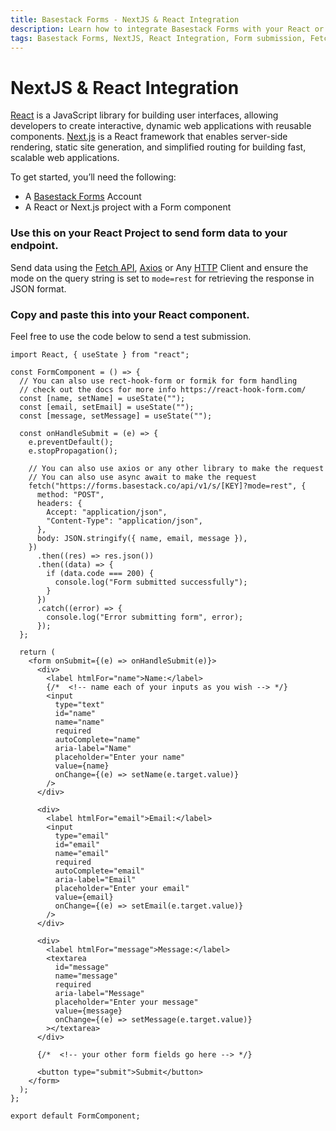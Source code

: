 ```yaml
---
title: Basestack Forms - NextJS & React Integration
description: Learn how to integrate Basestack Forms with your React or Next.js project. Use the Fetch API, Axios, or any HTTP client to send form data and handle submissions in a dynamic, scalable application.
tags: Basestack Forms, NextJS, React Integration, Form submission, Fetch API, Axios, React, Next.js, API integration, JSON response, Web development, Developer tools, "2025"
---
```



# NextJS & React Integration

[React](https://react.dev/) is a JavaScript library for building user interfaces, allowing developers to create interactive, dynamic web applications with reusable components. [Next.js](https://nextjs.org/) is a React framework that enables server-side rendering, static site generation, and simplified routing for building fast, scalable web applications.

To get started, you’ll need the following:

- A [Basestack Forms](https://forms.basestack.co) Account
- A React or Next.js project with a Form component

<Steps>

### Use this on your React Project to send form data to your endpoint.

Send data using the [Fetch API](https://developer.mozilla.org/en-US/docs/Web/API/Fetch_API), [Axios](https://axios-http.com/) or Any [HTTP](https://developer.mozilla.org/en-US/docs/Web/HTTP) Client and ensure the mode on the query string is set to `mode=rest` for retrieving the response in JSON format.

### Copy and paste this into your React component.

Feel free to use the code below to send a test submission.


```tsx copy filename="contact.js"
import React, { useState } from "react";

const FormComponent = () => {
  // You can also use rect-hook-form or formik for form handling
  // check out the docs for more info https://react-hook-form.com/
  const [name, setName] = useState("");
  const [email, setEmail] = useState("");
  const [message, setMessage] = useState("");

  const onHandleSubmit = (e) => {
    e.preventDefault();
    e.stopPropagation();

    // You can also use axios or any other library to make the request
    // You can also use async await to make the request
    fetch("https://forms.basestack.co/api/v1/s/[KEY]?mode=rest", {
      method: "POST",
      headers: {
        Accept: "application/json",
        "Content-Type": "application/json",
      },
      body: JSON.stringify({ name, email, message }),
    })
      .then((res) => res.json())
      .then((data) => {
        if (data.code === 200) {
          console.log("Form submitted successfully");
        }
      })
      .catch((error) => {
        console.log("Error submitting form", error);
      });
  };

  return (
    <form onSubmit={(e) => onHandleSubmit(e)}>
      <div>
        <label htmlFor="name">Name:</label>
        {/*  <!-- name each of your inputs as you wish --> */}
        <input
          type="text"
          id="name"
          name="name"
          required
          autoComplete="name"
          aria-label="Name"
          placeholder="Enter your name"
          value={name}
          onChange={(e) => setName(e.target.value)}
        />
      </div>

      <div>
        <label htmlFor="email">Email:</label>
        <input
          type="email"
          id="email"
          name="email"
          required
          autoComplete="email"
          aria-label="Email"
          placeholder="Enter your email"
          value={email}
          onChange={(e) => setEmail(e.target.value)}
        />
      </div>

      <div>
        <label htmlFor="message">Message:</label>
        <textarea
          id="message"
          name="message"
          required
          aria-label="Message"
          placeholder="Enter your message"
          value={message}
          onChange={(e) => setMessage(e.target.value)}
        ></textarea>
      </div>

      {/*  <!-- your other form fields go here --> */}

      <button type="submit">Submit</button>
    </form>
  );
};

export default FormComponent;
```

</Steps>
